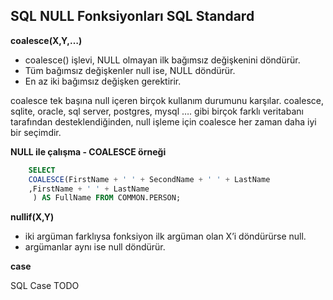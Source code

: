 ## SQL NULL Fonksiyonları SQL Standard

**coalesce(X,Y,...)**

- coalesce() işlevi, NULL olmayan ilk bağımsız değişkenini döndürür.
- Tüm bağımsız değişkenler null ise, NULL döndürür.
- En az iki bağımsız değişken gerektirir.


coalesce tek başına null içeren birçok kullanım durumunu karşılar.
coalesce, sqlite, oracle, sql server, postgres, mysql .... gibi birçok farklı veritabanı tarafından desteklendiğinden, null işleme için coalesce her zaman daha iyi bir seçimdir.


**NULL ile çalışma - COALESCE örneği**


```sql
    SELECT 
    COALESCE(FirstName + ' ' + SecondName + ' ' + LastName
    ,FirstName + ' ' + LastName
     ) AS FullName FROM COMMON.PERSON;
```


**nullif(X,Y)**

- iki argüman farklıysa fonksiyon ilk argüman olan X'i döndürürse null.
- argümanlar aynı ise null döndürür.


**case**

SQL Case 
TODO